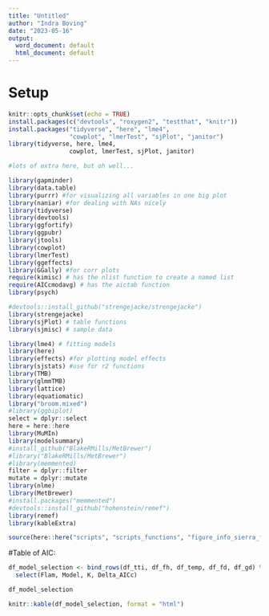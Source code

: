 ```yaml
---
title: "Untitled"
author: "Indra Boving"
date: "2023-05-16"
output:
  word_document: default
  html_document: default
---
```

# Setup
```r
knitr::opts_chunk$set(echo = TRUE)
install.packages(c("devtools", "roxygen2", "testthat", "knitr"))
install.packages("tidyverse", "here", "lme4", 
                 "cowplot", "lmerTest", "sjPlot", "janitor")
library(tidyverse, here, lme4, 
                 cowplot, lmerTest, sjPlot, janitor)
```


```r
#lots of extra here, but oh well... 

library(gapminder)
library(data.table)
library(purrr) #for visualizing all variables in one big plot
library(naniar) #for dealing with NAs nicely 
library(tidyverse)
library(devtools)
library(ggfortify)
library(ggpubr)
library(jtools)
library(cowplot)
library(lmerTest)
library(ggeffects)  
library(GGally) #for corr plots
require(kimisc) # has the nlist function to create a named list
require(AICcmodavg) # has the aictab function
library(psych)

#devtools::install_github("strengejacke/strengejacke")
library(strengejacke)
library(sjPlot) # table functions
library(sjmisc) # sample data

library(lme4) # fitting models
library(here)
library(effects) #for plotting model effects
library(sjstats) #use for r2 functions
library(TMB)
library(glmmTMB)
library(lattice)
library(equatiomatic)
library("broom.mixed")
#library(ggbiplot)
select = dplyr::select
here = here::here
library(MuMIn)
library(modelsummary)
#install_github("BlakeRMills/MetBrewer") 
#library("BlakeRMills/MetBrewer")
#library(memmented)
filter = dplyr::filter
mutate = dplyr::mutate
library(nlme)
library(MetBrewer)
#install.packages("memmented")
#devtools::install_github("hohenstein/remef")
library(remef)
library(kableExtra)

source(here::here("scripts", "scripts_functions", "figure_info_sierra_flammability.R")) #color and theme info is here
```


#Table of AIC: 
```r
df_model_selection <- bind_rows(df_tti, df_fh, df_temp, df_fd, df_gd) %>% 
  select(Flam, Model, K, Delta_AICc)

df_model_selection

knitr::kable(df_model_selection, format = "html") 
```